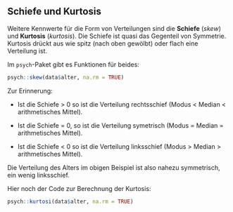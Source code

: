 ## Schiefe und Kurtosis

Weitere Kennwerte für die Form von Verteilungen sind die **Schiefe** (*skew*) und **Kurtosis** (*kurtosis*). Die Schiefe ist quasi das Gegenteil von Symmetrie. Kurtosis drückt aus wie spitz (nach oben gewölbt) oder flach eine Verteilung ist. 

Im `psych`-Paket gibt es Funktionen für beides:

```r
psych::skew(data$alter, na.rm = TRUE)
```

Zur Erinnerung: 

- Ist die Schiefe > 0 so ist die Verteilung rechtsschief (Modus < Median < arithmetisches Mittel).

- Ist die Schiefe = 0, so ist die Verteilung symetrisch  (Modus = Median = arithmetisches Mittel).

- Ist die Schiefe < 0 so ist die Verteilung linksschief (Modus > Median > arithmetisches Mittel).

Die Verteilung des Alters im obigen Beispiel ist also nahezu symmetrisch, ein wenig linksschief.

Hier noch der Code zur Berechnung der Kurtosis:

```r
psych::kurtosi(data$alter, na.rm = TRUE)
```
